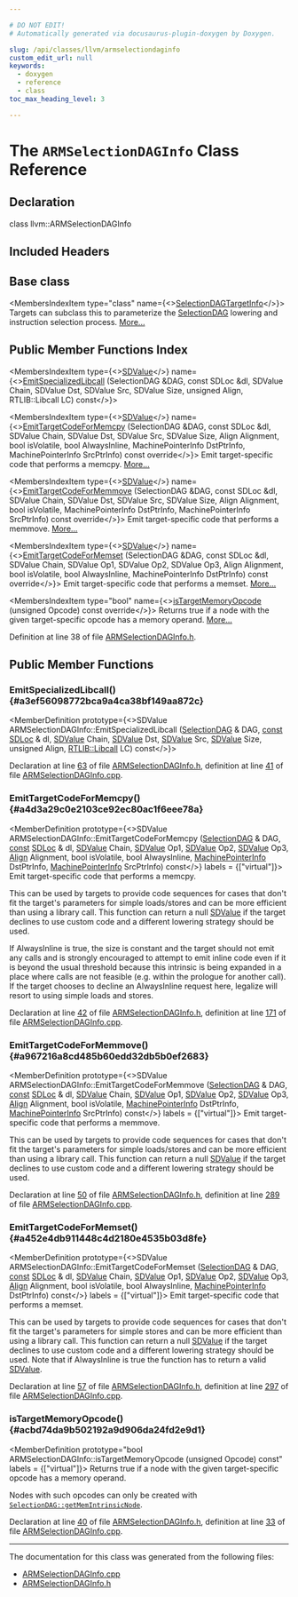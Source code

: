 ```yaml
---

# DO NOT EDIT!
# Automatically generated via docusaurus-plugin-doxygen by Doxygen.

slug: /api/classes/llvm/armselectiondaginfo
custom_edit_url: null
keywords:
  - doxygen
  - reference
  - class
toc_max_heading_level: 3

---
```





# The `ARMSelectionDAGInfo` Class Reference

<DoxygenPage pluginConfig={pluginConfig}>



## Declaration

<CodeBlock>class llvm::ARMSelectionDAGInfo</CodeBlock>

## Included Headers

<IncludesList>
<IncludesListItem
  filePath="Target/ARM/ARMSelectionDAGInfo.h"
  permalink="/docs/api/files/lib/lib/target/lib/target/arm/armselectiondaginfo-h"
  isLocal="true" />
</IncludesList>

## Base class

<MembersIndex>

<MembersIndexItem
  type="class"
  name={<><a href="/docs/api/classes/llvm/selectiondagtargetinfo">SelectionDAGTargetInfo</a></>}>
Targets can subclass this to parameterize the <a href="/docs/api/classes/llvm/selectiondag">SelectionDAG</a> lowering and instruction selection process. <a href="/docs/api/classes/llvm/selectiondagtargetinfo/#details">More...</a>
</MembersIndexItem>

</MembersIndex>

## Public Member Functions Index

<MembersIndex>

<MembersIndexItem
  type={<><a href="/docs/api/classes/llvm/sdvalue">SDValue</a></>}
  name={<><a href="#a3ef56098772bca9a4ca38bf149aa872c">EmitSpecializedLibcall</a> (SelectionDAG &amp;DAG, const SDLoc &amp;dl, SDValue Chain, SDValue Dst, SDValue Src, SDValue Size, unsigned Align, RTLIB::Libcall LC) const</>}>
</MembersIndexItem>

<MembersIndexItem
  type={<><a href="/docs/api/classes/llvm/sdvalue">SDValue</a></>}
  name={<><a href="#a4d3a29c0e2103ce92ec80ac1f6eee78a">EmitTargetCodeForMemcpy</a> (SelectionDAG &amp;DAG, const SDLoc &amp;dl, SDValue Chain, SDValue Dst, SDValue Src, SDValue Size, Align Alignment, bool isVolatile, bool AlwaysInline, MachinePointerInfo DstPtrInfo, MachinePointerInfo SrcPtrInfo) const override</>}>
Emit target-specific code that performs a memcpy. <a href="#a4d3a29c0e2103ce92ec80ac1f6eee78a">More...</a>
</MembersIndexItem>

<MembersIndexItem
  type={<><a href="/docs/api/classes/llvm/sdvalue">SDValue</a></>}
  name={<><a href="#a967216a8cd485b60edd32db5b0ef2683">EmitTargetCodeForMemmove</a> (SelectionDAG &amp;DAG, const SDLoc &amp;dl, SDValue Chain, SDValue Dst, SDValue Src, SDValue Size, Align Alignment, bool isVolatile, MachinePointerInfo DstPtrInfo, MachinePointerInfo SrcPtrInfo) const override</>}>
Emit target-specific code that performs a memmove. <a href="#a967216a8cd485b60edd32db5b0ef2683">More...</a>
</MembersIndexItem>

<MembersIndexItem
  type={<><a href="/docs/api/classes/llvm/sdvalue">SDValue</a></>}
  name={<><a href="#a452e4db911448c4d2180e4535b03d8fe">EmitTargetCodeForMemset</a> (SelectionDAG &amp;DAG, const SDLoc &amp;dl, SDValue Chain, SDValue Op1, SDValue Op2, SDValue Op3, Align Alignment, bool isVolatile, bool AlwaysInline, MachinePointerInfo DstPtrInfo) const override</>}>
Emit target-specific code that performs a memset. <a href="#a452e4db911448c4d2180e4535b03d8fe">More...</a>
</MembersIndexItem>

<MembersIndexItem
  type="bool"
  name={<><a href="#acbd74da9b502192a9d906da24fd2e9d1">isTargetMemoryOpcode</a> (unsigned Opcode) const override</>}>
Returns true if a node with the given target-specific opcode has a memory operand. <a href="#acbd74da9b502192a9d906da24fd2e9d1">More...</a>
</MembersIndexItem>

</MembersIndex>


Definition at line 38 of file <a href="/docs/api/files/lib/lib/target/lib/target/arm/armselectiondaginfo-h">ARMSelectionDAGInfo.h</a>.

<SectionDefinition>

## Public Member Functions

### EmitSpecializedLibcall() {#a3ef56098772bca9a4ca38bf149aa872c}

<MemberDefinition
  prototype={<>SDValue ARMSelectionDAGInfo::EmitSpecializedLibcall (<a href="/docs/api/classes/llvm/selectiondag">SelectionDAG</a> &amp; DAG, <a href="/docs/api/files/lib/lib/target/lib/target/aarch64/aarch64promoteconstant-cpp/#a90f8350fecae261c25be85d38b451bff">const</a> <a href="/docs/api/classes/llvm/sdloc">SDLoc</a> &amp; dl, <a href="/docs/api/classes/llvm/sdvalue">SDValue</a> Chain, <a href="/docs/api/classes/llvm/sdvalue">SDValue</a> Dst, <a href="/docs/api/classes/llvm/sdvalue">SDValue</a> Src, <a href="/docs/api/classes/llvm/sdvalue">SDValue</a> Size, unsigned Align, <a href="/docs/api/namespaces/llvm/rtlib/#a50a0bab21f1d14a86a1483ec283e4447">RTLIB::Libcall</a> LC) const</>}>

Declaration at line <a href="/docs/api/files/lib/lib/target/lib/target/arm/armselectiondaginfo-h/#l00063">63</a> of file <a href="/docs/api/files/lib/lib/target/lib/target/arm/armselectiondaginfo-h">ARMSelectionDAGInfo.h</a>, definition at line <a href="/docs/api/files/lib/lib/target/lib/target/arm/armselectiondaginfo-cpp/#l00041">41</a> of file <a href="/docs/api/files/lib/lib/target/lib/target/arm/armselectiondaginfo-cpp">ARMSelectionDAGInfo.cpp</a>.
</MemberDefinition>

### EmitTargetCodeForMemcpy() {#a4d3a29c0e2103ce92ec80ac1f6eee78a}

<MemberDefinition
  prototype={<>SDValue ARMSelectionDAGInfo::EmitTargetCodeForMemcpy (<a href="/docs/api/classes/llvm/selectiondag">SelectionDAG</a> &amp; DAG, <a href="/docs/api/files/lib/lib/target/lib/target/aarch64/aarch64promoteconstant-cpp/#a90f8350fecae261c25be85d38b451bff">const</a> <a href="/docs/api/classes/llvm/sdloc">SDLoc</a> &amp; dl, <a href="/docs/api/classes/llvm/sdvalue">SDValue</a> Chain, <a href="/docs/api/classes/llvm/sdvalue">SDValue</a> Op1, <a href="/docs/api/classes/llvm/sdvalue">SDValue</a> Op2, <a href="/docs/api/classes/llvm/sdvalue">SDValue</a> Op3, <a href="/docs/api/structs/llvm/align">Align</a> Alignment, bool isVolatile, bool AlwaysInline, <a href="/docs/api/structs/llvm/machinepointerinfo">MachinePointerInfo</a> DstPtrInfo, <a href="/docs/api/structs/llvm/machinepointerinfo">MachinePointerInfo</a> SrcPtrInfo) const</>}
  labels = {["virtual"]}>
Emit target-specific code that performs a memcpy.

This can be used by targets to provide code sequences for cases that don&#39;t fit the target&#39;s parameters for simple loads/stores and can be more efficient than using a library call. This function can return a null <a href="/docs/api/classes/llvm/sdvalue">SDValue</a> if the target declines to use custom code and a different lowering strategy should be used.

If AlwaysInline is true, the size is constant and the target should not emit any calls and is strongly encouraged to attempt to emit inline code even if it is beyond the usual threshold because this intrinsic is being expanded in a place where calls are not feasible (e.g. within the prologue for another call). If the target chooses to decline an AlwaysInline request here, legalize will resort to using simple loads and stores.

Declaration at line <a href="/docs/api/files/lib/lib/target/lib/target/arm/armselectiondaginfo-h/#l00042">42</a> of file <a href="/docs/api/files/lib/lib/target/lib/target/arm/armselectiondaginfo-h">ARMSelectionDAGInfo.h</a>, definition at line <a href="/docs/api/files/lib/lib/target/lib/target/arm/armselectiondaginfo-cpp/#l00171">171</a> of file <a href="/docs/api/files/lib/lib/target/lib/target/arm/armselectiondaginfo-cpp">ARMSelectionDAGInfo.cpp</a>.
</MemberDefinition>

### EmitTargetCodeForMemmove() {#a967216a8cd485b60edd32db5b0ef2683}

<MemberDefinition
  prototype={<>SDValue ARMSelectionDAGInfo::EmitTargetCodeForMemmove (<a href="/docs/api/classes/llvm/selectiondag">SelectionDAG</a> &amp; DAG, <a href="/docs/api/files/lib/lib/target/lib/target/aarch64/aarch64promoteconstant-cpp/#a90f8350fecae261c25be85d38b451bff">const</a> <a href="/docs/api/classes/llvm/sdloc">SDLoc</a> &amp; dl, <a href="/docs/api/classes/llvm/sdvalue">SDValue</a> Chain, <a href="/docs/api/classes/llvm/sdvalue">SDValue</a> Op1, <a href="/docs/api/classes/llvm/sdvalue">SDValue</a> Op2, <a href="/docs/api/classes/llvm/sdvalue">SDValue</a> Op3, <a href="/docs/api/structs/llvm/align">Align</a> Alignment, bool isVolatile, <a href="/docs/api/structs/llvm/machinepointerinfo">MachinePointerInfo</a> DstPtrInfo, <a href="/docs/api/structs/llvm/machinepointerinfo">MachinePointerInfo</a> SrcPtrInfo) const</>}
  labels = {["virtual"]}>
Emit target-specific code that performs a memmove.

This can be used by targets to provide code sequences for cases that don&#39;t fit the target&#39;s parameters for simple loads/stores and can be more efficient than using a library call. This function can return a null <a href="/docs/api/classes/llvm/sdvalue">SDValue</a> if the target declines to use custom code and a different lowering strategy should be used.

Declaration at line <a href="/docs/api/files/lib/lib/target/lib/target/arm/armselectiondaginfo-h/#l00050">50</a> of file <a href="/docs/api/files/lib/lib/target/lib/target/arm/armselectiondaginfo-h">ARMSelectionDAGInfo.h</a>, definition at line <a href="/docs/api/files/lib/lib/target/lib/target/arm/armselectiondaginfo-cpp/#l00289">289</a> of file <a href="/docs/api/files/lib/lib/target/lib/target/arm/armselectiondaginfo-cpp">ARMSelectionDAGInfo.cpp</a>.
</MemberDefinition>

### EmitTargetCodeForMemset() {#a452e4db911448c4d2180e4535b03d8fe}

<MemberDefinition
  prototype={<>SDValue ARMSelectionDAGInfo::EmitTargetCodeForMemset (<a href="/docs/api/classes/llvm/selectiondag">SelectionDAG</a> &amp; DAG, <a href="/docs/api/files/lib/lib/target/lib/target/aarch64/aarch64promoteconstant-cpp/#a90f8350fecae261c25be85d38b451bff">const</a> <a href="/docs/api/classes/llvm/sdloc">SDLoc</a> &amp; dl, <a href="/docs/api/classes/llvm/sdvalue">SDValue</a> Chain, <a href="/docs/api/classes/llvm/sdvalue">SDValue</a> Op1, <a href="/docs/api/classes/llvm/sdvalue">SDValue</a> Op2, <a href="/docs/api/classes/llvm/sdvalue">SDValue</a> Op3, <a href="/docs/api/structs/llvm/align">Align</a> Alignment, bool isVolatile, bool AlwaysInline, <a href="/docs/api/structs/llvm/machinepointerinfo">MachinePointerInfo</a> DstPtrInfo) const</>}
  labels = {["virtual"]}>
Emit target-specific code that performs a memset.

This can be used by targets to provide code sequences for cases that don&#39;t fit the target&#39;s parameters for simple stores and can be more efficient than using a library call. This function can return a null <a href="/docs/api/classes/llvm/sdvalue">SDValue</a> if the target declines to use custom code and a different lowering strategy should be used. Note that if AlwaysInline is true the function has to return a valid <a href="/docs/api/classes/llvm/sdvalue">SDValue</a>.

Declaration at line <a href="/docs/api/files/lib/lib/target/lib/target/arm/armselectiondaginfo-h/#l00057">57</a> of file <a href="/docs/api/files/lib/lib/target/lib/target/arm/armselectiondaginfo-h">ARMSelectionDAGInfo.h</a>, definition at line <a href="/docs/api/files/lib/lib/target/lib/target/arm/armselectiondaginfo-cpp/#l00297">297</a> of file <a href="/docs/api/files/lib/lib/target/lib/target/arm/armselectiondaginfo-cpp">ARMSelectionDAGInfo.cpp</a>.
</MemberDefinition>

### isTargetMemoryOpcode() {#acbd74da9b502192a9d906da24fd2e9d1}

<MemberDefinition
  prototype="bool ARMSelectionDAGInfo::isTargetMemoryOpcode (unsigned Opcode) const"
  labels = {["virtual"]}>
Returns true if a node with the given target-specific opcode has a memory operand.

Nodes with such opcodes can only be created with <code><a href="/docs/api/classes/llvm/selectiondag/#ae6cc63109335eefe2c5727d1e12fc820">SelectionDAG::getMemIntrinsicNode</a></code>.

Declaration at line <a href="/docs/api/files/lib/lib/target/lib/target/arm/armselectiondaginfo-h/#l00040">40</a> of file <a href="/docs/api/files/lib/lib/target/lib/target/arm/armselectiondaginfo-h">ARMSelectionDAGInfo.h</a>, definition at line <a href="/docs/api/files/lib/lib/target/lib/target/arm/armselectiondaginfo-cpp/#l00033">33</a> of file <a href="/docs/api/files/lib/lib/target/lib/target/arm/armselectiondaginfo-cpp">ARMSelectionDAGInfo.cpp</a>.
</MemberDefinition>

</SectionDefinition>

<hr/>

The documentation for this class was generated from the following files:

<ul>
<li><a href="/docs/api/files/lib/lib/target/lib/target/arm/armselectiondaginfo-cpp">ARMSelectionDAGInfo.cpp</a></li>
<li><a href="/docs/api/files/lib/lib/target/lib/target/arm/armselectiondaginfo-h">ARMSelectionDAGInfo.h</a></li>
</ul>

</DoxygenPage>
